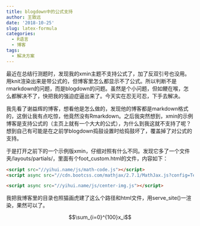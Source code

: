 ```yaml
---
title: blogdown中的公式支持
author: 王致远
date: '2018-10-25'
slug: latex-formula
categories:
  - R语言
  - 博客
tags:
  - 解决方案
---
```


最近在总结行测题时，发现我的xmin主题不支持公式了，加了反双引号也没用。用knit渲染出来是带公式的，但博客里怎么都显示不了公式。所以判断不是rmarkdown的问题，而是blogdown的问题。虽然是个小问题，但如鲠在喉，怎么都解决不了，快把我的强迫症逼出来了。今天实在忍无可忍，下手去解决。

我先看了谢益辉的博客，想看他是怎么做的，发现他的博客都是markdown格式的，这倒让我有点吃惊，他竟然没有Rmarkdown。之后我突然想到，xmin的示例博客是支持公式的（主页上就有一个大大的公式），为什么到我这就不支持了呢？想到自己有可能是在之前学blogdown捣鼓设置时给捣鼓坏了，覆盖掉了对公式的支持。

于是打开之前下的一个示例版xmin，仔细对照有什么不同。发现它多了一个文件夹/layouts/partials/，里面有个foot_custom.html的文件，内容如下：

```html
<script src="//yihui.name/js/math-code.js"></script>
<script async src="//cdn.bootcss.com/mathjax/2.7.1/MathJax.js?config=TeX-MML-AM_CHTML"></script>

<script async src="//yihui.name/js/center-img.js"></script>
```

我把我博客里的目录也照猫画虎建了这么个路径和html文件，用serve_site()一渲染，果然可以了。

$$\sum_{i=0}^{100}x_i$$